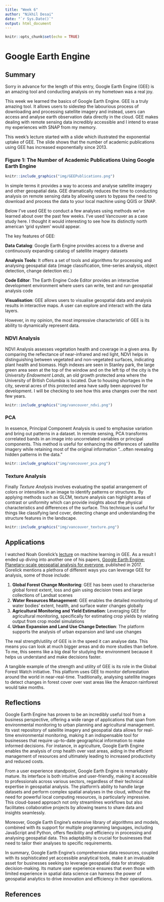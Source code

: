 ```yaml
---
title: "Week 6"
author: "Nikhil Desai"
date: "`r Sys.Date()`"
output: html_document
---
```


```r
knitr::opts_chunk$set(echo = TRUE)
```

# Google Earth Engine

## Summary

Sorry in advance for the length of this entry, Google Earth Engine (GEE) is an amazing tool and conducting analysis on my hometown was a real joy.

This week we learned the basics of Google Earth Engine. GEE is a truly amazing tool. It allows users to sidestep the labourious process of downloading and processing satellite imagery and instead, users can access and analyse earth observation data directly in the cloud. GEE makes dealing with remote sensing data incredibly accessible and I intend to erase my experiences with SNAP from my memory.

This week's lecture started with a slide which illustrated the exponential uptake of GEE. The slide shows that the number of academic publications using GEE has increased exponentially since 2013.

### Figure 1: The Number of Academic Publications Using Google Earth Engine

```r
knitr::include_graphics("img/GEEPublications.png")

```

In simple terms it provides a way to access and analyse satellite imagery and other geospatial data. GEE dramatically reduces the time to conducting analysis on remote sensing data by allowing users to bypass the need to download and process the data to your local machine using QGIS or SNAP.

Below I've used GEE to conduct a few analyses using methods we've learned about over the past few weeks. I've used Vancouver as a case study here. I thought it would interesting to see how its distinctly north american 'grid system' would appear.

The key features of GEE:

**Data Catalog**: Google Earth Engine provides access to a diverse and continuously expanding catalog of satellite imagery datasets

**Analysis Tools**: It offers a set of tools and algorithms for processing and analysing geospatial data (image classification, time-series analysis, object detection, change detection etc.)

**Code Editor**: The Earth Engine Code Editor provides an interactive development environment where users can write, test and run geospatial analysis code

**Visualisation**: GEE allows users to visualise geospatial data and analysis results in interactive maps. A user can explore and interact with the data layers.

However, in my opinion, the most impressive characteristic of GEE is its ability to dynamically represent data.

### NDVI Analysis

NDVI Analysis assesses vegetation health and coverage in a given area. By comparing the reflectance of near-infrared and red light, NDVI helps in distinguishing between vegetated and non-vegetated surfaces, indicating plant health and biomass. High indexes are seen in Stanley park, the large green area seen at the top of the window and on the left tip of the city is the *University Endowment Lands,* an old growth protected area where the University of British Columbia is located. Due to housing shortages in the city, several acres of this protected area have sadly been approved for development. I will be checking to see how this area changes over the next few years.

```r
knitr::include_graphics("img/vancouver_ndvi.png")
```

### PCA

In essence, Principal Component Analysis is used to emphasise variation and bring out patterns in a dataset. In remote sensing, PCA transforms correlated bands in an image into uncorrelated variables or principal components. This method is useful for enhancing the differences of satellite imagery while retaining most of the original information "...often revealing hidden patterns in the data."

```r
knitr::include_graphics("img/vancouver_pca.png")
```

### Texture Analysis

Finally *Texture Analysis* involves evaluating the spatial arrangement of colors or intensities in an image to identify patterns or structures. By applying methods such as GLCM, texture analysis can highlight areas of contrast or uniformity which can provide insights about the physical characteristics and differences of the surface. This technique is useful for things like classifying land cover, detecting change and understanding the structure features in the landscape.

```r
knitr::include_graphics("img/vancouver_texture.png")
```

## Applications

I watched Noah Gorelick's [lecture](https://www.youtube.com/watch?v=WvaBZbph_cU&t=1822s) on machine learning in GEE. As a result I ended up diving into another one of his papers, [Google Earth Engine: Planetary-scale geospatial analysis for everyone](https://www.sciencedirect.com/science/article/pii/S0034425717302900), published in 2017. Gorelick mentions a plethora of different ways you can leverage GEE for analysis, some of those include:

1.  **Global Forest Change Monitoring**: GEE has been used to characterise global forest extent, loss and gain using decision trees and large collections of Landsat scenes
2.  **Water Resources Management**: GEE enables the detailed monitoring of water bodies' extent, health, and surface water changes globally
3.  **Agricultural Monitoring and Yield Estimation**: Leveraging GEE for agricultural monitoring, specifically for estimating crop yields by relating output from crop model simulations
4.  **Urban Expansion and Land Use Change Detection**: The platform supports the analysis of urban expansion and land use changes

The real strength/utility of GEE is in the speed it can analyse data. This means you can look at much bigger areas and do more studies than before. To me, this seems like a big deal for studying the environment because it helps us understand and make decisions faster.

A tangible example of the strength and utility of GEE is its role in the Global Forest Watch initiative. This platform uses GEE to monitor deforestation around the world in near-real-time. Traditionally, analysing satellite images to detect changes in forest cover over vast areas like the Amazon rainforest would take months.

## Reflections

Google Earth Engine has proven to be an incredibly useful tool from a business perspective, offering a wide range of applications that span from environmental monitoring to urban planning and agricultural management. Its vast repository of satellite imagery and geospatial data allows for real-time environmental monitoring, making it an indispensable tool for businesses that require up-to-date geographical information to make informed decisions. For instance, in agriculture, Google Earth Engine enables the analysis of crop health over vast areas, aiding in the efficient management of resources and ultimately leading to increased productivity and reduced costs.

From a user experience standpoint, Google Earth Engine is remarkably mature. Its interface is both intuitive and user-friendly, making it accessible to professionals across various sectors, regardless of their technical expertise in geospatial analysis. The platform's ability to handle large datasets and perform complex spatial analyses in the cloud, without the need for powerful local computing resources, is particularly impressive. This cloud-based approach not only streamlines workflows but also facilitates collaborative projects by allowing teams to share data and insights seamlessly.

Moreover, Google Earth Engine's extensive library of algorithms and models, combined with its support for multiple programming languages, including JavaScript and Python, offers flexibility and efficiency in processing and analysing geospatial data. This adaptability is crucial for businesses that need to tailor their analyses to specific requirements.

In summary, Google Earth Engine's comprehensive data resources, coupled with its sophisticated yet accessible analytical tools, make it an invaluable asset for businesses seeking to leverage geospatial data for strategic decision-making. Its mature user experience ensures that even those with limited experience in spatial data science can harness the power of geospatial analytics to drive innovation and efficiency in their operations.

## References
